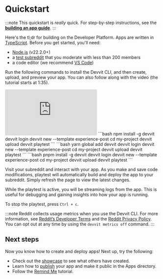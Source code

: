 
# Quickstart

:::note
This quickstart is _really_ quick. For step-by-step instructions, see the [**building an app guide**](dev_guide).
:::

Here's the tl;dr for building on the Developer Platform. Apps are written in [TypeScript](https://www.typescriptlang.org/). Before
you get started, you'll need:

- [Node.js](https://nodejs.org/) (v22.2.0+)
- a [test subreddit](https://mods.reddithelp.com/hc/en-us/articles/360001766991-How-to-create-a-subreddit) that you moderate with
  less than 200 members
- a code editor (we recommend [VS Code](https://code.visualstudio.com/))

Run the following commands to install the Devvit CLI, and then create, upload, and
preview your app. You can also follow along with the video (the tutorial starts at 1:35).

<iframe
  width="xxx"
  height="xxx"
  src="https://www.youtube.com/embed/BHtTIInycgg"
  title="Getting started with Reddit&#39;s Developer Platform"
  frameborder="0"
  allow="accelerometer; autoplay; clipboard-write; encrypted-media; gyroscope; picture-in-picture; web-share"
  referrerpolicy="strict-origin-when-cross-origin"
  allowfullscreen
></iframe>

<Tabs>
  <TabItem value="npm" label="npm" default>
```bash
npm install -g devvit
devvit login
devvit new --template experience-post
cd my-project
devvit upload
devvit playtest <my-subreddit>
```
  </TabItem>
  <TabItem value="yarn" label="Yarn">
```bash
yarn global add devvit
devvit login
devvit new --template experience-post
cd my-project
devvit upload
devvit playtest <my-subreddit>
```
  </TabItem>
  <TabItem value="pnpm" label="pnpm" default>
```bash
pnpm install -g devvit
devvit login
devvit new --template experience-post
cd my-project
devvit upload
devvit playtest <my-subreddit>
```
  </TabItem>
</Tabs>

Visit your subreddit and interact with your app. As you make and save code modifications, playtest will automatically build and deploy the app to your subreddit. Simply refresh the page to view the latest changes.

While the playtest is active, you will be streaming logs from the app. This is useful for debugging and gaining insights into how your app is running.

To stop the playtest, press `Ctrl + c`.

:::note
Reddit collects usage metrics when you use the Devvit CLI. For more information, see
[Reddit’s Developer Terms](https://www.redditinc.com/policies/developer-terms) and the
[Reddit Privacy Policy](https://www.reddit.com/policies/privacy-policy). You can opt out at any time by
using the `devvit metrics off` command.
:::

## Next steps

Now you know how to create and deploy apps! Next up, try the following:

- Check out the [showcase](/docs/showcase/apps.mdx) to see what others have created.
- Learn how to [publish](dev_guide/#9-publish) your app and make it public in the Apps directory.
- Follow the [Remind Me](/docs/showcase/tutorials/remind_me.md) tutorial.
